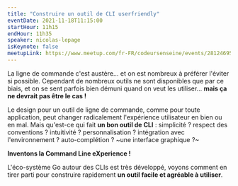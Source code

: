 ```yaml
---
title: "Construire un outil de CLI userfriendly"
eventDate: 2021-11-18T11:15:00
startHour: 11h15
endHour: 11h35
speaker: nicolas-lepage
isKeynote: false
meetupLink: https://www.meetup.com/fr-FR/codeursenseine/events/281246952/
---
```


La ligne de commande c'est austère... et on est nombreux à préférer l'éviter si possible.
Cependant de nombreux outils ne sont disponibles que par ce biais, et on se sent parfois bien démuni quand on veut les utiliser... **mais ça ne devrait pas être le cas !**

Le design pour un outil de ligne de commande, comme pour toute application, peut changer radicalement l'expérience utilisateur en bien ou en mal.
Mais qu'est-ce qui fait **un bon outil de CLI** : simplicité ? respect des conventions ? intuitivité ? personnalisation ? intégration avec l'environnement ? auto-complétion ? ~une interface graphique ?~

**Inventons la Command Line eXperience !**

L'éco-système Go autour des CLIs est très développé, voyons comment en tirer parti pour construire rapidement **un outil facile et agréable à utiliser**.
